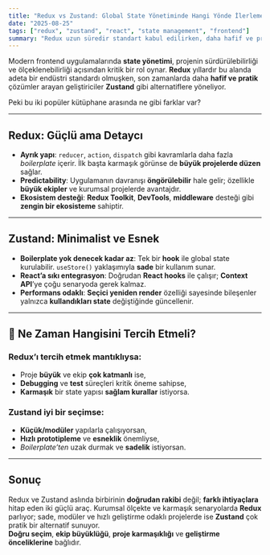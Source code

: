 ```yaml
---
title: "Redux vs Zustand: Global State Yönetiminde Hangi Yönde İlerlemeli?"
date: "2025-08-25"
tags: ["redux", "zustand", "react", "state management", "frontend"]
summary: "Redux uzun süredir standart kabul edilirken, daha hafif ve pratik ihtiyaçlar için Zustand gibi alternatifler öne çıkıyor. Bu yazıda iki yaklaşımı karşılaştırıyoruz."
---
```


Modern frontend uygulamalarında **state yönetimi**, projenin sürdürülebilirliği ve ölçeklenebilirliği açısından kritik bir rol oynar. **Redux** yıllardır bu alanda adeta bir endüstri standardı olmuşken, son zamanlarda daha **hafif ve pratik** çözümler arayan geliştiriciler **Zustand** gibi alternatiflere yöneliyor.

Peki bu iki popüler kütüphane arasında ne gibi farklar var?

---

## Redux: Güçlü ama Detaycı

- **Ayrık yapı**: `reducer`, `action`, `dispatch` gibi kavramlarla daha fazla *boilerplate* içerir. İlk başta karmaşık görünse de **büyük projelerde düzen** sağlar.
- **Predictability**: Uygulamanın davranışı **öngörülebilir** hale gelir; özellikle **büyük ekipler** ve kurumsal projelerde avantajdır.
- **Ekosistem desteği**: **Redux Toolkit**, **DevTools**, **middleware** desteği gibi **zengin bir ekosisteme** sahiptir.

---

## Zustand: Minimalist ve Esnek

- **Boilerplate yok denecek kadar az**: Tek bir **hook** ile global state kurulabilir. `useStore()` yaklaşımıyla **sade** bir kullanım sunar.
- **React’a sıkı entegrasyon**: Doğrudan **React hooks** ile çalışır; **Context API**’ye çoğu senaryoda gerek kalmaz.
- **Performans odaklı**: **Seçici yeniden render** özelliği sayesinde bileşenler yalnızca **kullandıkları state** değiştiğinde güncellenir.

---

## 📌 Ne Zaman Hangisini Tercih Etmeli?

### Redux’ı tercih etmek mantıklıysa:
- Proje **büyük** ve ekip **çok katmanlı** ise,
- **Debugging** ve **test** süreçleri kritik öneme sahipse,
- **Karmaşık** bir state yapısı **sağlam kurallar** istiyorsa.

### Zustand iyi bir seçimse:
- **Küçük/modüler** yapılarla çalışıyorsan,
- **Hızlı prototipleme** ve **esneklik** önemliyse,
- *Boilerplate’ten* uzak durmak ve **sadelik** istiyorsan.

---

## Sonuç

Redux ve Zustand aslında birbirinin **doğrudan rakibi** değil; **farklı ihtiyaçlara** hitap eden iki güçlü araç. Kurumsal ölçekte ve karmaşık senaryolarda **Redux** parlıyor; sade, modüler ve hızlı geliştirme odaklı projelerde ise **Zustand** çok pratik bir alternatif sunuyor.  
**Doğru seçim**, **ekip büyüklüğü**, **proje karmaşıklığı** ve **geliştirme önceliklerine** bağlıdır.
